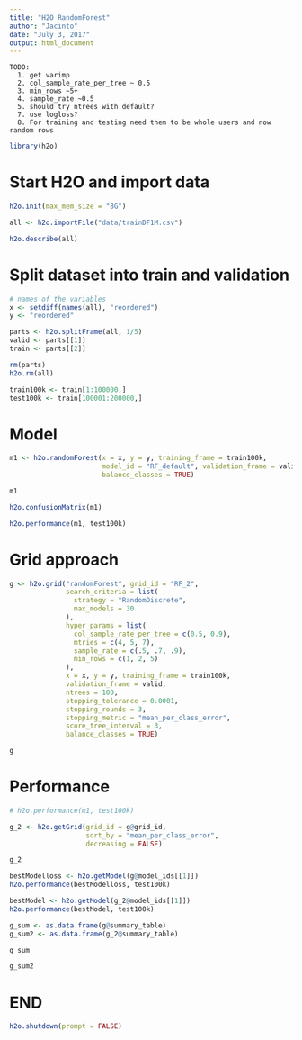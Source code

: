 ```yaml
---
title: "H2O RandomForest"
author: "Jacinto"
date: "July 3, 2017"
output: html_document
---
```


```
TODO:  
  1. get varimp
  2. col_sample_rate_per_tree ~ 0.5 
  3. min_rows ~5+ 
  4. sample_rate ~0.5 
  5. should try ntrees with default? 
  7. use logloss? 
  8. For training and testing need them to be whole users and now random rows 

```

```r
library(h2o)
```

# Start H2O and import data  
```r
h2o.init(max_mem_size = "8G")
```
```r
all <- h2o.importFile("data/trainDF1M.csv")
```
```r
h2o.describe(all)
```

# Split dataset into train and validation  
```r
# names of the variables 
x <- setdiff(names(all), "reordered")
y <- "reordered"

parts <- h2o.splitFrame(all, 1/5)
valid <- parts[[1]]
train <- parts[[2]]

rm(parts)
h2o.rm(all)
```
```r
train100k <- train[1:100000,]
test100k <- train[100001:200000,]
```

# Model  

```r
m1 <- h2o.randomForest(x = x, y = y, training_frame = train100k, 
                       model_id = "RF_default", validation_frame = valid,
                       balance_classes = TRUE)
```

```r
m1
```

```r
h2o.confusionMatrix(m1)
```
```r
h2o.performance(m1, test100k)
```


# Grid approach  

```r
g <- h2o.grid("randomForest", grid_id = "RF_2",
              search_criteria = list(
                strategy = "RandomDiscrete",
                max_models = 30
              ),
              hyper_params = list(
                col_sample_rate_per_tree = c(0.5, 0.9),
                mtries = c(4, 5, 7),
                sample_rate = c(.5, .7, .9),
                min_rows = c(1, 2, 5)
              ),
              x = x, y = y, training_frame = train100k,
              validation_frame = valid, 
              ntrees = 100,
              stopping_tolerance = 0.0001,
              stopping_rounds = 3,
              stopping_metric = "mean_per_class_error",
              score_tree_interval = 3,
              balance_classes = TRUE)
```
```r
g
```

# Performance 
```r
# h2o.performance(m1, test100k)
```

```r
g_2 <- h2o.getGrid(grid_id = g@grid_id,
                   sort_by = "mean_per_class_error",
                   decreasing = FALSE)
```
```r
g_2
```
```r
bestModelloss <- h2o.getModel(g@model_ids[[1]])
h2o.performance(bestModelloss, test100k)
```


```r
bestModel <- h2o.getModel(g_2@model_ids[[1]])
h2o.performance(bestModel, test100k)
```

```r
g_sum <- as.data.frame(g@summary_table)
g_sum2 <- as.data.frame(g_2@summary_table)
```
```r
g_sum
```

```r
g_sum2
```


# END  
```r
h2o.shutdown(prompt = FALSE)
```


